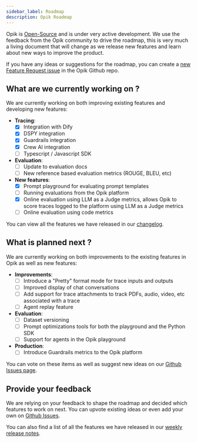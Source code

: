 ```yaml
---
sidebar_label: Roadmap
description: Opik Roadmap
---
```


Opik is [Open-Source](https://github.com/comet-opik/opik) and is under very active development. We use the feedback from the Opik community to drive the roadmap, this is very much a living document that will change as we release new features and learn about new ways to improve the product.

<Tip>

If you have any ideas or suggestions for the roadmap, you can create a [new Feature Request issue](https://github.com/comet-ml/opik/issues/new/choose) in the Opik Github repo.

</Tip>

## What are we currently working on ?

We are currently working on both improving existing features and developing new features:

- **Tracing**:
  - [x] Integration with Dify
  - [x] DSPY integration
  - [x] Guardrails integration
  - [x] Crew AI integration
  - [ ] Typescript / Javascript SDK
- **Evaluation**:
  - [ ] Update to evaluation docs
  - [ ] New reference based evaluation metrics (ROUGE, BLEU, etc)
- **New features**:
  - [x] Prompt playground for evaluating prompt templates
  - [ ] Running evaluations from the Opik platform
  - [x] Online evaluation using LLM as a Judge metrics, allows Opik to score traces logged to the platform using LLM as a Judge metrics
  - [ ] Online evaluation using code metrics

You can view all the features we have released in our [changelog](/docs/opik/changelog).

## What is planned next ?

We are currently working on both improvements to the existing features in Opik as well as new features:

- **Improvements**:
  - [ ] Introduce a "Pretty" format mode for trace inputs and outputs
  - [ ] Improved display of chat conversations
  - [ ] Add support for trace attachments to track PDFs, audio, video, etc associated with a trace
  - [ ] Agent replay feature
- **Evaluation**:
  - [ ] Dataset versioning
  - [ ] Prompt optimizations tools for both the playground and the Python SDK
  - [ ] Support for agents in the Opik playground
- **Production**:
  - [ ] Introduce Guardrails metrics to the Opik platform

You can vote on these items as well as suggest new ideas on our [Github Issues page](https://github.com/comet-ml/opik/issues/new/choose).

## Provide your feedback

We are relying on your feedback to shape the roadmap and decided which features to work on next. You can upvote existing ideas or even
add your own on [Github Issues](https://github.com/comet-ml/opik/issues/).

You can also find a list of all the features we have released in our [weekly release notes](/docs/opik/changelog).
